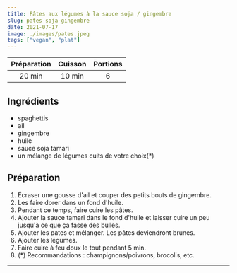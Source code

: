 ```yaml
---
title: Pâtes aux légumes à la sauce soja / gingembre
slug: pates-soja-gingembre
date: 2021-07-17
image: ./images/pates.jpeg
tags: ["vegan", "plat"]
---
```


| Préparation | Cuisson | Portions |
| :-: | :-: | :-: |
| 20 min | 10 min | 6 |

## Ingrédients
- <ListItem>spaghettis</ListItem>
- <ListItem>ail</ListItem>
- <ListItem>gingembre</ListItem>
- <ListItem>huile</ListItem>
- <ListItem>sauce soja tamari</ListItem>
- <ListItem>un mélange de légumes cuits de votre choix(*)</ListItem>

## Préparation

1. Écraser une gousse d'ail et couper des petits bouts de gingembre.
2. Les faire dorer dans un fond d'huile.
3. Pendant ce temps, faire cuire les pâtes.
4. Ajouter la sauce tamari dans le fond d'huile et laisser cuire un peu jusqu'à ce que ça fasse des bulles.
5. Ajouter les pates et mélanger. Les pâtes deviendront brunes.
6. Ajouter les légumes.
7. Faire cuire à feu doux le tout pendant 5 min.
8. (*) Recommandations : champignons/poivrons, brocolis, etc.
---
